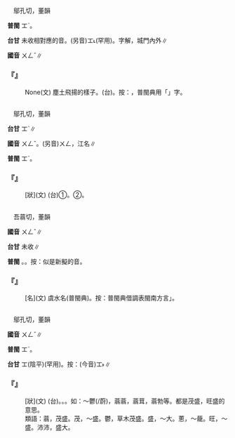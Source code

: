 
=={{ruby|塕|ㄨㄥˇ}}==

　鄔孔切，董韻

'''普閩''' <rt>ㆲˋ</rt>。

'''台甘''' 未收相對應的音。(另音)<rt>ㆲ˪</rt>(罕用)。字解，城門內外∥

'''國音''' <rt>ㄨㄥˇ</rt>∥

    

==='''『{{ruby|塕|ㄨㄥˇ}}{{ruby|然|ㄖㄢˊ}}』'''===
: None(文) 塵土飛揚的樣子。(台){{ruby|塗|ㄊㆦˊ}}{{ruby|米|ㆠㄧˋ}}{{ruby|沙|ㄙㄨㄚ}}{{ruby|蓬|ㄆㆲ˫}}{{ruby|蓬|ㄆㆲ˫}}{{ruby|坱|ㄧㄥ}}。按：{{ruby|坱|ㄧㄥ}}，普閩典用「{{ruby|轟|ㄧㄥ}}」字。
    

=={{ruby|滃|ㄨㄥˇ}}==

　鄔孔切，董韻

'''台甘''' <rt>ㆲˋ</rt>∥

'''國音''' <rt>ㄨㄥˇ</rt>。(另音)<rt>ㄨㄥ</rt>，江名∥

'''普閩''' <rt>ㆲˋ</rt>。

    

==='''『{{ruby|滃|ㄨㄥˇ}}』'''===
: [狀](文) (台)①{{ruby|形|ㄏㄧㄥˊ}}{{ruby|容|ㄧㆲˊ}}{{ruby|水|ㄗㄨㄧˋ}}{{ruby|勢|ㄙㆤ˪}}{{ruby|大|ㄉㄨㄚ˫}}{{ruby|丌|ㆤ}}{{ruby|款|ㄎㄨㄢˋ}}。②{{ruby|形|ㄏㄧㄥˊ}}{{ruby|容|ㄧㆲˊ}}{{ruby|雲|ㄏㄨㄣˊ}}{{ruby|氣|ㄎㄧ˪}}{{ruby|盛|ㄒㄧㄥ˫}}{{ruby|起|ㄎㄧˋ}}{{ruby|丌|ㆤ}}{{ruby|款|ㄎㄨㄢˋ}}。
    

=={{ruby|湡|ㄨㄥˇ}}==

　吾蓊切，董韻

'''國音''' <rt>ㄨㄥˇ</rt>∥

'''台甘''' 未收∥

'''普閩''' {{ruby|(文)|ㆣㆲˋ}}。{{ruby|(白)|ㆣㄤ˫}}。按：似是新擬的音。

    

==='''『{{ruby|湡|ㄨㄥˇ}}』'''===
: [名](文) 虞水名(普閩典)。按：普閩典借調表閩南方言{{ruby|「|ㆣㄤ˫}}」。
    

=={{ruby|蓊|ㄨㄥˇ}}==

　鄔孔切，董韻

'''國音''' <rt>ㄨㄥˇ</rt>∥

'''普閩''' <rt>ㆲˋ</rt>。

'''台甘''' <rt>ㆲ</rt>(陰平)(罕用)。按：(今音)<rt>ㆲ˫</rt>{{ruby|、|ㆰ˫}}∥

    

==='''『{{ruby|蓊|ㄨㄥˇ}}』'''===
: [狀](文) (台){{ruby|草|ㄘㄠˋ}}{{ruby|木|ㆠㆦㆶ ͘}}{{ruby|茂|ㆠㆦ˫}}{{ruby|盛|ㄒㄧㄥ˫}}{{ruby|丌|ㆤ}}{{ruby|款|ㄎㄨㄢˋ}}。{{ruby|草|ㄘㄠˋ}}{{ruby|木|ㆠㆦㆶ ͘}}{{ruby|茂|ㆠㆦ˫}}{{ruby|盛|ㄒㄧㄥ˫}}。{{ruby|草|ㄘㄠˋ}}{{ruby|仔|ㄚ}}{{ruby|樹|ㄑㄧㄨ˫}}{{ruby|仔|ㄚ}}{{ruby|發|ㄏㄨㄚㆵ}}{{ruby|真|ㄐㄧㄣ}}{{ruby|<mark>&#xf924d;</mark>|ㆰ˫}}{{ruby|/|ㆱ˫}}{{ruby|丌|ㆤ}}{{ruby|款|ㄎㄨㄢˋ}}。如：～鬱(/蔚)，蓊蓊，蓊茸，蓊勃等。都是茂盛，旺盛的意思。
:類語：蓊，茂盛。茂，～盛。鬱，草木茂盛。盛，～大。蔥，～蘢。旺，～盛。沛沛，盛大。
:
    

